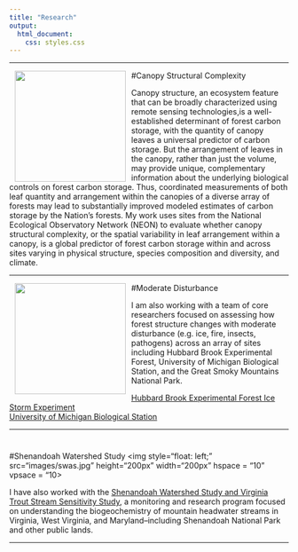 ```yaml
---
title: "Research"
output:
  html_document:  
    css: styles.css
---
```

***
#Canopy Structural Complexity
<img style="float: left;" src="images/canopy.jpg" height="200px" width="200px" hspace = "10">
  
Canopy structure, an ecosystem feature that can be broadly characterized using remote sensing technologies,is a well-established determinant of forest carbon storage, with the quantity of canopy leaves a universal predictor of carbon storage. But the arrangement of leaves in the canopy, rather than just the volume, may provide unique, complementary information about the underlying biological controls on forest carbon storage. Thus, coordinated measurements of both leaf quantity and arrangement within the canopies of a diverse array of forests may lead to substantially improved modeled estimates of carbon storage by the Nation's forests. My work uses sites from the National Ecological Observatory Network (NEON) to evaluate whether canopy structural complexity, or the spatial variability in leaf arrangement within a canopy, is a global predictor of forest carbon storage within and across sites varying in physical structure, species composition and diversity, and climate.  

***
#Moderate Disturbance
<img style="float: left;" src="images/grsm.jpg" height="200px" width="200px" hspace = "10">

I am also working with a team of core researchers focused on assessing how forest structure changes with moderate disturbance (e.g. ice, fire, insects, pathogens) across an array of sites including Hubbard Brook Experimental Forest, University of Michigan Biological Station, and the Great Smoky Mountains National Park.  

[Hubbard Brook Experimental Forest Ice Storm Experiment](https://www.nrs.fs.fed.us/sustaining_forests/natural_disturbance/ice_storm_experiment/)  
[University of Michigan Biological Station](https://lsa.umich.edu/umbs)

***
#  
#Shenandoah Watershed Study
<img style="float: left;" src="images/swas.jpg" height="200px" width="200px" hspace = "10" vpsace = "10>
    
I have also worked with the [Shenandoah Watershed Study and Virginia Trout Stream Sensitivity Study](http://people.virginia.edu/~swas/POST/scripts/overview.php), a monitoring and research program focused on understanding the biogeochemistry of mountain headwater streams in Virginia, West Virginia, and Maryland--including Shenandoah National Park and other public lands.



***
